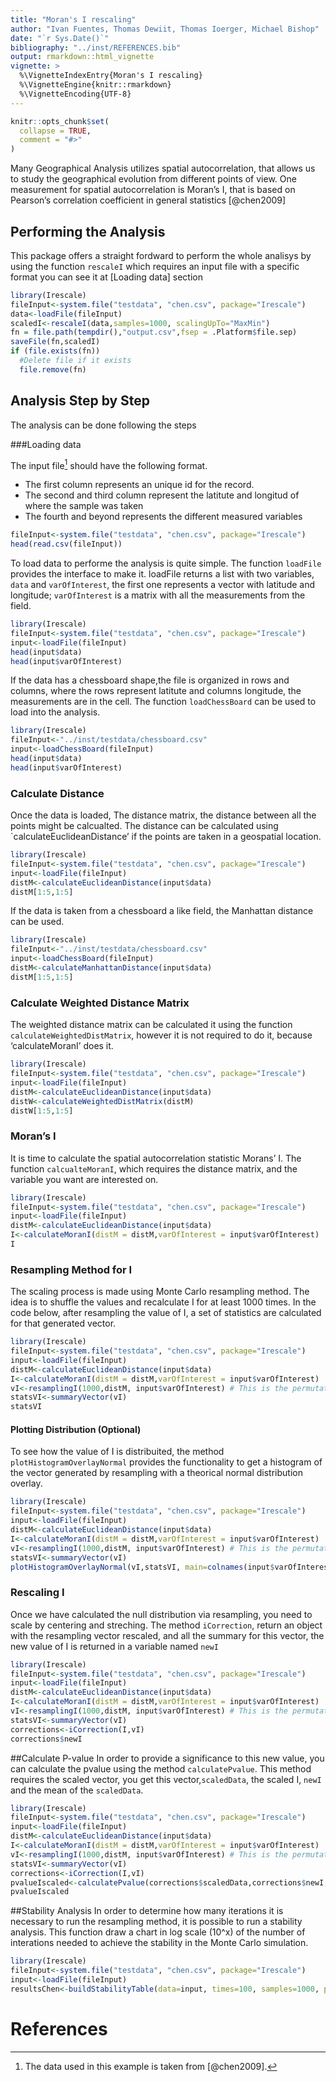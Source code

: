 ```yaml
---
title: "Moran's I rescaling"
author: "Ivan Fuentes, Thomas Dewiit, Thomas Ioerger, Michael Bishop"
date: "`r Sys.Date()`"
bibliography: "../inst/REFERENCES.bib"
output: rmarkdown::html_vignette
vignette: >
  %\VignetteIndexEntry{Moran's I rescaling}
  %\VignetteEngine{knitr::rmarkdown}
  %\VignetteEncoding{UTF-8}
---
```


```r
knitr::opts_chunk$set(
  collapse = TRUE,
  comment = "#>"
)
```

Many Geographical Analysis utilizes spatial autocorrelation, that allows us to study the geographical evolution from different points of view. One measurement for spatial autocorrelation is Moran's I, that is based on Pearson’s correlation coefficient in general statistics [@chen2009] 

## Performing the Analysis
This package offers a  straight fordward to perform the whole analisys by using the function `rescaleI` which requires an input file with a specific format you can see it at [Loading data] section

```r
library(Irescale)
fileInput<-system.file("testdata", "chen.csv", package="Irescale")
data<-loadFile(fileInput)
scaledI<-rescaleI(data,samples=1000, scalingUpTo="MaxMin")
fn = file.path(tempdir(),"output.csv",fsep = .Platform$file.sep)
saveFile(fn,scaledI)
if (file.exists(fn)) 
  #Delete file if it exists
  file.remove(fn)
```



## Analysis Step by Step
The analysis can be done following the steps

###Loading data

The input file^[The data used in this example is taken from [@chen2009].] should have the following format.

- The first column represents an unique id for the record.
- The second and third column represent the latitute and longitud of where the sample was taken
- The fourth and beyond represents the different measured variables
```r
fileInput<-system.file("testdata", "chen.csv", package="Irescale")
head(read.csv(fileInput))
```
To load data to performe the analysis is quite simple. The function `loadFile` provides the interface to make it. loadFile returns a list with two variables, `data` and `varOfInterest`, the first one represents a vector with latitude and longitude; `varOfInterest` is a matrix with all the measurements from the field.

```r
library(Irescale)
fileInput<-system.file("testdata", "chen.csv", package="Irescale")
input<-loadFile(fileInput)
head(input$data)
head(input$varOfInterest)
```

If the data has a chessboard shape,the file is organized in rows and columns, where the rows represent latitute and columns longitude, the measurements are in the cell. The function `loadChessBoard` can be used to load into the analysis.

```r
library(Irescale)
fileInput<-"../inst/testdata/chessboard.csv"
input<-loadChessBoard(fileInput)
head(input$data)
head(input$varOfInterest)
```

### Calculate Distance
Once the data is loaded, The distance matrix, the distance between all the points might be calcualted. The distance can be calculated using `calculateEuclideanDistance' if the points are taken in a geospatial location.
```r
library(Irescale)
fileInput<-system.file("testdata", "chen.csv", package="Irescale")
input<-loadFile(fileInput)
distM<-calculateEuclideanDistance(input$data)
distM[1:5,1:5]
```

If the data is taken from a chessboard a like field, the Manhattan distance can be used.

```r
library(Irescale)
fileInput<-"../inst/testdata/chessboard.csv"
input<-loadChessBoard(fileInput)
distM<-calculateManhattanDistance(input$data)
distM[1:5,1:5]
```

### Calculate Weighted Distance Matrix
The weighted distance matrix can be calculated it using the function `calculateWeightedDistMatrix`, however it is not required to do it, because 'calculateMoranI' does it.

```r
library(Irescale)
fileInput<-system.file("testdata", "chen.csv", package="Irescale")
input<-loadFile(fileInput)
distM<-calculateEuclideanDistance(input$data)
distW<-calculateWeightedDistMatrix(distM)
distW[1:5,1:5]
```

### Moran's I
It is time to calculate the spatial autocorrelation statistic Morans' I. The function `calcualteMoranI`, which requires the distance matrix, and the variable you want are interested on.

```r
library(Irescale)
fileInput<-system.file("testdata", "chen.csv", package="Irescale")
input<-loadFile(fileInput)
distM<-calculateEuclideanDistance(input$data)
I<-calculateMoranI(distM = distM,varOfInterest = input$varOfInterest)
I
```

### Resampling Method for I
The scaling process is made using Monte Carlo resampling method. The idea is to shuffle the values and recalculate I for at least 1000 times. In the code below, after resampling the value of I, a set of statistics are calculated for that generated vector.
```r
library(Irescale)
fileInput<-system.file("testdata", "chen.csv", package="Irescale")
input<-loadFile(fileInput)
distM<-calculateEuclideanDistance(input$data)
I<-calculateMoranI(distM = distM,varOfInterest = input$varOfInterest)
vI<-resamplingI(1000,distM, input$varOfInterest) # This is the permutation
statsVI<-summaryVector(vI)
statsVI
```

#### Plotting Distribution (Optional)
To see how the value of I is distribuited, the method `plotHistogramOverlayNormal` provides the functionality to get a histogram of the vector generated by resampling with a theorical normal distribution overlay.
```r
library(Irescale)
fileInput<-system.file("testdata", "chen.csv", package="Irescale")
input<-loadFile(fileInput)
distM<-calculateEuclideanDistance(input$data)
I<-calculateMoranI(distM = distM,varOfInterest = input$varOfInterest)
vI<-resamplingI(1000,distM, input$varOfInterest) # This is the permutation
statsVI<-summaryVector(vI)
plotHistogramOverlayNormal(vI,statsVI, main=colnames(input$varOfInterest))
```

### Rescaling I

Once we have calculated the null distribution via resampling, you need to scale by centering and streching. The method `iCorrection`, return an object with the resampling vector rescaled, and all the summary for this vector, the new value of I is returned in a variable named `newI` 

```r
library(Irescale)
fileInput<-system.file("testdata", "chen.csv", package="Irescale")
input<-loadFile(fileInput)
distM<-calculateEuclideanDistance(input$data)
I<-calculateMoranI(distM = distM,varOfInterest = input$varOfInterest)
vI<-resamplingI(1000,distM, input$varOfInterest) # This is the permutation
statsVI<-summaryVector(vI)
corrections<-iCorrection(I,vI)
corrections$newI
```

##Calculate P-value
In order to provide a significance to this new value, you can calculate the pvalue using the method `calculatePvalue`. This method requires the scaled vector, you get this vector,`scaledData`, the scaled I, `newI` and the mean of the `scaledData`.


```r
library(Irescale)
fileInput<-system.file("testdata", "chen.csv", package="Irescale")
input<-loadFile(fileInput)
distM<-calculateEuclideanDistance(input$data)
I<-calculateMoranI(distM = distM,varOfInterest = input$varOfInterest)
vI<-resamplingI(1000,distM, input$varOfInterest) # This is the permutation
statsVI<-summaryVector(vI)
corrections<-iCorrection(I,vI)
pvalueIscaled<-calculatePvalue(corrections$scaledData,corrections$newI,corrections$summaryScaledD$mean)
pvalueIscaled
```

##Stability Analysis
In order to determine how many iterations it is necessary to run the resampling method, it is possible to run a stability analysis. This function draw a chart in log scale (10^x) of the number of interations needed to achieve the stability in the Monte Carlo simulation.

```r
library(Irescale)
fileInput<-system.file("testdata", "chen.csv", package="Irescale")
input<-loadFile(fileInput)
resultsChen<-buildStabilityTable(data=input, times=100, samples=1000, plots=TRUE)
```


# References
